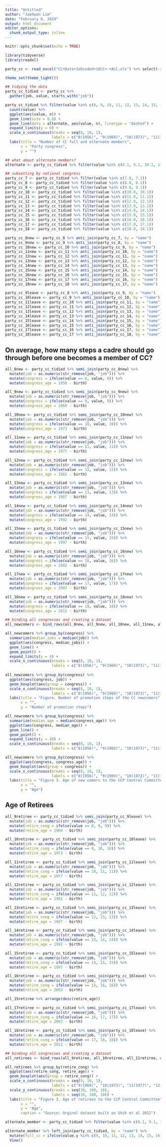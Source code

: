 ```yaml
---
title: "Untitled"
author: "Jaehwan Lim"
date: "February 6, 2019"
output: html_document
editor_options: 
  chunk_output_type: inline
---
```


```r
knitr::opts_chunk$set(echo = TRUE)
```

```r
library(tidyverse)
library(readxl)

party_cc <- read_excel("CC+Data+Jobcoded+18CC+-+ACC.xls") %>% select(-id) %>% rename(purgede = pursede, march = lmarch)

theme_set(theme_light())
```

```r
## tidying the data 
party_cc_tidied <- party_cc %>% 
  gather(job, value, starts_with("job")) 

party_cc_tidied %>% filter(value %in% c(8, 9, 10, 11, 12, 13, 14, 15, 16, 17, 18)) %>% 
  count(value) %>% 
  ggplot(aes(value, n)) +
  geom_line(size = 0.8) + 
  geom_line(data = alternate, aes(value, n), linetype = "dashed") +
  expand_limits(y = 0) +
  scale_x_continuous(breaks = seq(8, 18, 1), 
                     labels = c("8(1956)", "9(1969)", "10(1973)", "11(1977)", "12(1982)", "13(1987)", "14(1992)", "15(1997)", "16(2002)", "17(2007)", "18(2012)")) + 
  labs(title = "Number of CC full and alternate members", 
       x = "Party congress", 
       y = "")

## what about alternate members?
alternate <- party_cc_tidied %>% filter(value %in% c(8.1, 9.1, 10.1, 11.1, 12.1, 13.1, 14.1, 15.1, 16.1, 17.1, 18.1)) %>% count(value)

```

```r
## subsetting by national congress
party_cc_7 <- party_cc_tidied %>% filter(value %in% c(7.0, 7.1))
party_cc_8 <- party_cc_tidied %>% filter(value %in% c(8.0, 8.1)) 
party_cc_9 <- party_cc_tidied %>% filter(value %in% c(9.0, 9.1))
party_cc_10 <- party_cc_tidied %>% filter(value %in% c(10.0, 10.1))
party_cc_11 <- party_cc_tidied %>% filter(value %in% c(11.0, 11.1))
party_cc_12 <- party_cc_tidied %>% filter(value %in% c(12.0, 12.1))
party_cc_13 <- party_cc_tidied %>% filter(value %in% c(13.0, 13.1))
party_cc_14 <- party_cc_tidied %>% filter(value %in% c(14.0, 14.1))
party_cc_15 <- party_cc_tidied %>% filter(value %in% c(15.0, 15.1))
party_cc_16 <- party_cc_tidied %>% filter(value %in% c(16.0, 16.1))
party_cc_17 <- party_cc_tidied %>% filter(value %in% c(17.0, 17.1))
party_cc_18 <- party_cc_tidied %>% filter(value %in% c(18.0, 18.1))

party_cc_8new <- party_cc_8 %>% anti_join(party_cc_7, by = "name")
party_cc_9new <- party_cc_9 %>% anti_join(party_cc_8, by = "name")
party_cc_10new <- party_cc_10 %>% anti_join(party_cc_9, by = "name")
party_cc_11new <- party_cc_11 %>% anti_join(party_cc_10, by = "name")
party_cc_12new <- party_cc_12 %>% anti_join(party_cc_11, by = "name")
party_cc_13new <- party_cc_13 %>% anti_join(party_cc_12, by = "name")
party_cc_14new <- party_cc_14 %>% anti_join(party_cc_13, by = "name")
party_cc_15new <- party_cc_15 %>% anti_join(party_cc_14, by = "name")
party_cc_16new <- party_cc_16 %>% anti_join(party_cc_15, by = "name")
party_cc_17new <- party_cc_17 %>% anti_join(party_cc_16, by = "name")
party_cc_18new <- party_cc_18 %>% anti_join(party_cc_17, by = "name")

party_cc_9leave <- party_cc_8 %>% anti_join(party_cc_9, by = "name") 
party_cc_10leave <- party_cc_9 %>% anti_join(party_cc_10, by = "name") 
party_cc_11leave <- party_cc_10 %>% anti_join(party_cc_11, by = "name")
party_cc_12leave <- party_cc_11 %>% anti_join(party_cc_12, by = "name")
party_cc_13leave <- party_cc_12 %>% anti_join(party_cc_13, by = "name")
party_cc_14leave <- party_cc_13 %>% anti_join(party_cc_14, by = "name")
party_cc_15leave <- party_cc_14 %>% anti_join(party_cc_15, by = "name")
party_cc_16leave <- party_cc_15 %>% anti_join(party_cc_16, by = "name")
party_cc_17leave <- party_cc_16 %>% anti_join(party_cc_17, by = "name")
party_cc_18leave <- party_cc_17 %>% anti_join(party_cc_18, by = "name")

```

## On average, how many steps a cadre should go through before one becomes a member of CC?
```r
all_8new <- party_cc_tidied %>% semi_join(party_cc_8new) %>% 
  mutate(job = as.numeric(str_remove(job, "job"))) %>% 
  mutate(congress = ifelse(value == 8, value, 8)) %>% 
  mutate(congress_age = 1956 - birth)

all_9new <- party_cc_tidied %>% semi_join(party_cc_9new) %>% 
  mutate(job = as.numeric(str_remove(job, "job"))) %>% 
  mutate(congress = ifelse(value == 9, value, 9)) %>% 
  mutate(congress_age = 1969 - birth)

all_10new <- party_cc_tidied %>% semi_join(party_cc_10new) %>% 
  mutate(job = as.numeric(str_remove(job, "job"))) %>% 
  mutate(congress = ifelse(value == 10, value, 10)) %>% 
  mutate(congress_age = 1973 - birth)

all_11new <- party_cc_tidied %>% semi_join(party_cc_11new) %>% 
  mutate(job = as.numeric(str_remove(job, "job"))) %>% 
  mutate(congress = ifelse(value == 11, value, 11)) %>% 
  mutate(congress_age = 1977 - birth)

all_12new <- party_cc_tidied %>% semi_join(party_cc_12new) %>% 
  mutate(job = as.numeric(str_remove(job, "job"))) %>% 
  mutate(congress = ifelse(value == 12, value, 12)) %>% 
  mutate(congress_age = 1982 - birth)

all_13new <- party_cc_tidied %>% semi_join(party_cc_13new) %>% 
  mutate(job = as.numeric(str_remove(job, "job"))) %>% 
  mutate(congress = ifelse(value == 13, value, 13)) %>% 
  mutate(congress_age = 1987 - birth)

all_14new <- party_cc_tidied %>% semi_join(party_cc_14new) %>% 
  mutate(job = as.numeric(str_remove(job, "job"))) %>% 
  mutate(congress = ifelse(value == 14, value, 14)) %>% 
  mutate(congress_age = 1992 - birth)

all_15new <- party_cc_tidied %>% semi_join(party_cc_15new) %>% 
  mutate(job = as.numeric(str_remove(job, "job"))) %>% 
  mutate(congress = ifelse(value == 15, value, 15)) %>% 
  mutate(congress_age = 1997 - birth)

all_16new <- party_cc_tidied %>% semi_join(party_cc_16new) %>% 
  mutate(job = as.numeric(str_remove(job, "job"))) %>% 
  mutate(congress = ifelse(value == 16, value, 16)) %>% 
  mutate(congress_age = 2002 - birth)

all_17new <- party_cc_tidied %>% semi_join(party_cc_17new) %>% 
  mutate(job = as.numeric(str_remove(job, "job"))) %>% 
  mutate(congress = ifelse(value == 17, value, 17)) %>% 
  mutate(congress_age = 2007 - birth)

all_18new <- party_cc_tidied %>% semi_join(party_cc_18new) %>% 
  mutate(job = as.numeric(str_remove(job, "job"))) %>% 
  mutate(congress = ifelse(value == 18, value, 18)) %>% 
  mutate(congress_age = 2012 - birth)

## binding all congresses and creating a dataset
all_newcomers <- bind_rows(all_8new, all_9new, all_10new, all_11new, all_12new, all_13new, all_14new, all_15new, all_16new, all_17new, all_18new)

all_newcomers %>% group_by(congress) %>% 
  summarize(median_jobs = median(job)) %>% 
  ggplot(aes(congress, median_jobs)) +
  geom_line() +
  geom_point() +
  expand_limits(y = 4) +
  scale_x_continuous(breaks = seq(8, 18, 1), 
                     labels = c("8(1956)", "9(1969)", "10(1973)", "11(1977)", "12(1982)", "13(1987)", "14(1992)", "15(1997)", "16(2002)", "17(2007)", "18(2012)"))
  
all_newcomers %>% group_by(congress) %>%
  ggplot(aes(congress, job)) +
  geom_boxplot(aes(group = congress)) + 
  scale_x_continuous(breaks = seq(8, 18, 1), 
                     labels = c("8(1956)", "9(1969)", "10(1973)", "11(1977)", "12(1982)", "13(1987)", "14(1992)", "15(1997)", "16(2002)", "17(2007)", "18(2012)")) +
  labs(title = "Figure. Number of promotion steps of the CC newcomers", 
       x = "", 
       y = "Number of promotion steps")

all_newcomers %>% group_by(congress) %>% 
  summarize(median_age = median(congress_age)) %>% 
  ggplot(aes(congress, median_age)) +
  geom_line() +
  geom_point() +
  expand_limits(y = 40) +
  scale_x_continuous(breaks = seq(8, 18, 1), 
                     labels = c("8(1956)", "9(1969)", "10(1973)", "11(1977)", "12(1982)", "13(1987)", "14(1992)", "15(1997)", "16(2002)", "17(2007)", "18(2012)"))

all_newcomers %>% group_by(congress) %>% 
  ggplot(aes(congress, congress_age)) +
  geom_boxplot(aes(group = congress)) + 
  scale_x_continuous(breaks = seq(8, 18, 1), 
                     labels = c("8(1956)", "9(1969)", "10(1973)", "11(1977)", "12(1982)", "13(1987)", "14(1992)", "15(1997)", "16(2002)", "17(2007)", "18(2012)")) +
  labs(title = "Figure 3. Age of new comers to the CCP Central Committee", 
       x = "", 
       y = "Age")

```
## Age of Retirees 
```r
all_9retiree <- party_cc_tidied %>% semi_join(party_cc_9leave) %>% 
  mutate(job = as.numeric(str_remove(job, "job"))) %>% 
  mutate(retire_cong = ifelse(value == 8, 9, 9)) %>% 
  mutate(retire_age = 1969 - birth)

all_10retiree <- party_cc_tidied %>% semi_join(party_cc_10leave) %>% 
  mutate(job = as.numeric(str_remove(job, "job"))) %>% 
  mutate(retire_cong = ifelse(value == 9, 10, 10)) %>% 
  mutate(retire_age = 1973 - birth)

all_11retiree <- party_cc_tidied %>% semi_join(party_cc_11leave) %>% 
  mutate(job = as.numeric(str_remove(job, "job"))) %>% 
  mutate(retire_cong = ifelse(value == 10, 11, 11)) %>% 
  mutate(retire_age = 1977 - birth)

all_12retiree <- party_cc_tidied %>% semi_join(party_cc_12leave) %>% 
  mutate(job = as.numeric(str_remove(job, "job"))) %>% 
  mutate(retire_cong = ifelse(value == 11, 12, 12)) %>% 
  mutate(retire_age = 1982 - birth)

all_13retiree <- party_cc_tidied %>% semi_join(party_cc_13leave) %>% 
  mutate(job = as.numeric(str_remove(job, "job"))) %>% 
  mutate(retire_cong = ifelse(value == 12, 13, 13)) %>% 
  mutate(retire_age = 1987 - birth)

all_14retiree <- party_cc_tidied %>% semi_join(party_cc_14leave) %>% 
  mutate(job = as.numeric(str_remove(job, "job"))) %>% 
  mutate(retire_cong = ifelse(value == 13, 14, 14)) %>% 
  mutate(retire_age = 1992 - birth)

all_15retiree <- party_cc_tidied %>% semi_join(party_cc_15leave) %>% 
  mutate(job = as.numeric(str_remove(job, "job"))) %>% 
  mutate(retire_cong = ifelse(value == 14, 15, 15)) %>% 
  mutate(retire_age = 1997 - birth)

all_16retiree <- party_cc_tidied %>% semi_join(party_cc_16leave) %>% 
  mutate(job = as.numeric(str_remove(job, "job"))) %>% 
  mutate(retire_cong = ifelse(value == 15, 16, 16)) %>% 
  mutate(retire_age = 2002 - birth)

all_15retiree %>% arrange(desc(retire_age))

all_17retiree <- party_cc_tidied %>% semi_join(party_cc_17leave) %>% 
  mutate(job = as.numeric(str_remove(job, "job"))) %>% 
  mutate(retire_cong = ifelse(value == 16, 17, 17)) %>% 
  mutate(retire_age = 2007 - birth)

all_18retiree <- party_cc_tidied %>% semi_join(party_cc_18leave) %>% 
  mutate(job = as.numeric(str_remove(job, "job"))) %>% 
  mutate(retire_cong = ifelse(value == 17, 18, 18)) %>% 
  mutate(retire_age = 2012 - birth)

## binding all congresses and creating a dataset
all_retirees <- bind_rows(all_9retiree, all_10retiree, all_11retiree, all_12retiree, all_13retiree, all_14retiree, all_15retiree, all_16retiree, all_17retiree, all_18retiree)

all_retirees %>% group_by(retire_cong) %>% 
  ggplot(aes(retire_cong, retire_age)) +
  geom_boxplot(aes(group = retire_cong)) + 
  scale_x_continuous(breaks = seq(9, 18, 1), 
                     labels = c("9(1969)", "10(1973)", "11(1977)", "12(1982)", "13(1987)", "14(1992)", "15(1997)", "16(2002)", "17(2007)", "18(2012)")) +
  scale_y_continuous(breaks = seq(30, 100, 10), 
                     labels = seq(30, 100, 10)) +
  labs(title = "Figure 3. Age of retirees to the CCP Central Committee", 
       x = "", 
       y = "Age", 
       caption = "Source: Orginal dataset built on Shih et al 2012")

```
```r
alternate_member <- party_cc_tidied %>% filter(value %in% c(8.1, 9.1, 10.1, 11.1, 12.1, 13.1, 14.1, 15.1, 16.1, 17.1, 18.1)) 

alternate_member %>% left_join(party_cc_tidied, by = "name") %>% 
  mutate(full_cc = ifelse(value.y %in% c(9, 10, 11, 12, 13, 14, 15, 16, 17, 18), 1, 0)) %>% 
  View()


```

